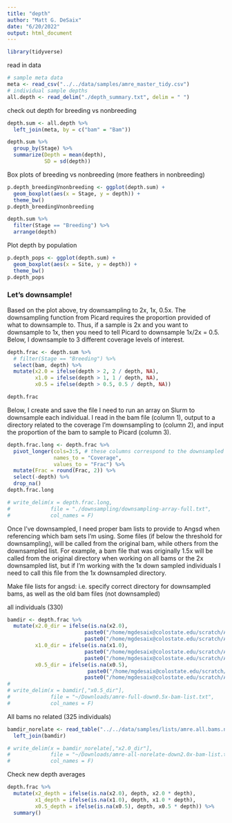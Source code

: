 ```yaml
---
title: "depth"
author: "Matt G. DeSaix"
date: "6/20/2022"
output: html_document
---
```


```r
library(tidyverse)
```

read in data

```r
# sample meta data
meta <- read_csv("../../data/samples/amre_master_tidy.csv")
# individual sample depths
all.depth <- read_delim("./depth_summary.txt", delim = " ")
```

check out depth for breeding vs nonbreeding

```r
depth.sum <- all.depth %>%
  left_join(meta, by = c("bam" = "Bam"))

depth.sum %>%
  group_by(Stage) %>%
  summarize(Depth = mean(depth),
            SD = sd(depth))
```

Box plots of breeding vs nonbreeding (more feathers in nonbreeding)

```r
p.depth_breedingVnonbreeding <- ggplot(depth.sum) +
  geom_boxplot(aes(x = Stage, y = depth)) +
  theme_bw()
p.depth_breedingVnonbreeding
```

```r
depth.sum %>%
  filter(Stage == "Breeding") %>%
  arrange(depth)
```

Plot depth by population

```r
p.depth_pops <- ggplot(depth.sum) +
  geom_boxplot(aes(x = Site, y = depth)) +
  theme_bw()
p.depth_pops
```

### Let's downsample!

Based on the plot above, try downsampling to 2x, 1x, 0.5x. The downsampling function from Picard requires the proportion provided of what to downsample to. Thus, if a sample is 2x and you want to downsample to 1x, then you need to tell Picard to downsample 1x/2x = 0.5. Below, I downsample to 3 different coverage levels of interest.

```r
depth.frac <- depth.sum %>%
  # filter(Stage == "Breeding") %>%
  select(bam, depth) %>%
  mutate(x2.0 = ifelse(depth > 2, 2 / depth, NA),
         x1.0 = ifelse(depth > 1, 1 / depth, NA),
         x0.5 = ifelse(depth > 0.5, 0.5 / depth, NA))

depth.frac
```

Below, I create and save the file I need to run an array on Slurm to downsample each individual. I read in the bam file (column 1), output to a directory related to the coverage I'm downsampling to (column 2), and input the proportion of the bam to sample to Picard (column 3).

```r
depth.frac.long <- depth.frac %>%
  pivot_longer(cols=3:5, # these columns correspond to the downsampled proportions
               names_to = "Coverage",
               values_to = "Frac") %>%
  mutate(Frac = round(Frac, 2)) %>%
  select(-depth) %>%
  drop_na()
depth.frac.long

# write_delim(x = depth.frac.long,
#             file = "./downsampling/downsampling-array-full.txt",
#             col_names = F)
```

Once I've downsampled, I need proper bam lists to provide to Angsd when referencing which bam sets I'm using. Some files (if below the threshold for downsampling), will be called from the original bam, while others from the downsampled list. For example, a bam file that was originally 1.5x will be called from the original directory when working on all bams or the 2x downsampled list, but if I'm working with the 1x down sampled individuals I need to call this file from the 1x downsampled directory.

Make file lists for angsd: i.e. specify correct directory for downsampled bams, as well as the old bam files (not downsampled)

all individuals (330)

```r
bamdir <- depth.frac %>%
  mutate(x2.0_dir = ifelse(is.na(x2.0),
                         paste0("/home/mgdesaix@colostate.edu/scratch/AMRE/all-samples/bamfiles/xfull/",bam),
                         paste0("/home/mgdesaix@colostate.edu/scratch/AMRE/all-samples/bamfiles/x2.0/",bam)),
         x1.0_dir = ifelse(is.na(x1.0),
                         paste0("/home/mgdesaix@colostate.edu/scratch/AMRE/all-samples/bamfiles/xfull/",bam),
                         paste0("/home/mgdesaix@colostate.edu/scratch/AMRE/all-samples/bamfiles/x1.0/",bam)),
         x0.5_dir = ifelse(is.na(x0.5),
                          paste0("/home/mgdesaix@colostate.edu/scratch/AMRE/all-samples/bamfiles/xfull/",bam),
                         paste0("/home/mgdesaix@colostate.edu/scratch/AMRE/all-samples/bamfiles/x0.5/",bam)))
# 
# write_delim(x = bamdir[,"x0.5_dir"],
#             file = "~/Downloads/amre-full-down0.5x-bam-list.txt",
#             col_names = F)

```

All bams no related (325 individuals)

```r
bamdir_norelate <- read_table("../../data/samples/lists/amre.all.bams.norelate.txt", col_names = "bam") %>%
  left_join(bamdir)

# write_delim(x = bamdir_norelate[,"x2.0_dir"],
#             file = "~/Downloads/amre-all-norelate-down2.0x-bam-list.txt",
#             col_names = F)
```

Check new depth averages

```r
depth.frac %>%
  mutate(x2_depth = ifelse(is.na(x2.0), depth, x2.0 * depth),
         x1_depth = ifelse(is.na(x1.0), depth, x1.0 * depth),
         x0.5_depth = ifelse(is.na(x0.5), depth, x0.5 * depth)) %>%
  summary()
```








